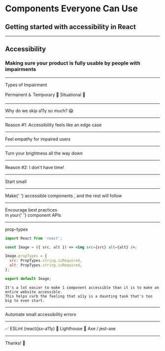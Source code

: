 

<Head>
  <title>Components Everyone Can Use</title>
  <link
    href="https://fonts.googleapis.com/css?family=Fredoka+One|Bowlby+One+SC|Inconsolata|Source+Sans+Pro"
    rel="stylesheet"
  />
</Head>

<h1>
  <Text font="secondary" size="xxl" weight="bold">
    Components Everyone Can Use
  </Text>
</h1>

<h2>
  <Text size="lg" font="secondary" weight="normal">
    Getting started with accessibility in React
  </Text>
</h2>

<BigHandle />

---


<h2>
  <Text size="xxxl" weight="bold" font="secondary">
    Accessibility
  </Text>
</h2>

<Appear>
  <h3>
    <Text size="lg" font="secondary">
      Making sure your product is fully usable by people with impairments
    </Text>
  </h3>
</Appear>

---


<Heading>Types of Impairment</Heading>

<List useAppear>
  <Text font="secondary" size="xl">
    Permanent ♿️
  </Text>
  <Text font="secondary" size="xl">
    Temporary 📅
  </Text>
  <Text font="secondary" size="xl">
    Situational 🍻
  </Text>
</List>

---


<Heading size="xxl" align="left" padding="0 15vw">
  Why do we skip a11y so much? 😱
</Heading>

---


<Heading size="xxl">Reason #1:</Heading>
<Heading size="xxxl">
  Accessibility feels like an edge case
</Heading>

---


<Heading size="xxxl">Feel empathy for impaired users</Heading>

---


<Heading size="xxxl">Turn your brightness all the way down</Heading>

---


<Heading size="xxl">Reason #2:</Heading>
<Heading size="xxxl">
  I don't have time!
</Heading>

---


<Heading size="xxxl">Start small</Heading>

---


<Heading>
  Make{' '}
  <Highlight textColor={colors.blue[500]} radius="10px">
    accessible components
  </Highlight>
  , and the rest will follow
</Heading>

---


<Heading size="xxl">
  Encourage best practices <br /> in your{' '}
  <Highlight textColor={colors.blue[500]}>component APIs</Highlight>
</Heading>

---


<Heading size="xl">prop-types</Heading>

```jsx
import React from 'react';

const Image = ({ src, alt }) => <img src={src} alt={alt} />;

Image.propTypes = {
  src: PropTypes.string.isRequired,
  alt: PropTypes.string.isRequired,
};

export default Image;
```

```notes
It's a lot easier to make 1 component accessible than it is to make an entire website accessible.
This helps curb the feeling that a11y is a daunting task that's too big to even start.
```

---


<Heading size="xxl">Automate small accessibility errors</Heading>

---


<List useAppear>
  <Text font="secondary" size="xxl" align="left">
    ✅ ESLint (react/jsx-a11y)
  </Text>
  <Text font="secondary" size="xxl" align="left">
    🚢 Lighthouse
  </Text>
  <Text font="secondary" size="xxl" align="left">
    🔨 Axe / jest-axe
  </Text>
</List>

---


<Heading size="xxxl">Thanks! 👏</Heading>
